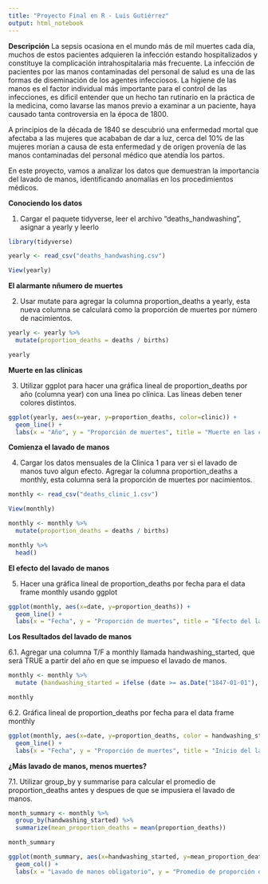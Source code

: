 ```yaml
---
title: "Proyecto Final en R - Luis Gutiérrez"
output: html_notebook
---
```


**Descripción**
La sepsis ocasiona en el mundo más de mil muertes cada día, muchos de estos pacientes 
adquieren la infección estando hospitalizados y constituye la complicación intrahospitalaria más 
frecuente. La infección de pacientes por las manos contaminadas del personal de salud es una de 
las formas de diseminación de los agentes infecciosos. La higiene de las manos es el factor individual 
más importante para el control de las infecciones, es dificil entender que un hecho tan rutinario en la
práctica de la medicina, como lavarse las manos previo a examinar a un paciente, haya causado
tanta controversia en la época de 1800.

A principios de la década de 1840 se descubrió una enfermedad mortal que afectaba a las mujeres
que acababan de dar a luz, cerca del 10% de las mujeres morían a causa de esta enfermedad y de origen provenía de las manos contaminadas del personal médico que atendía los partos. 

En este proyecto, vamos a analizar los datos que demuestran la importancia del lavado de manos,
identificando anomalías en los procedimientos médicos. 

**Conociendo los datos**

1. Cargar el paquete tidyverse, leer el archivo "deaths_handwashing", asignar a yearly y leerlo
```r
library(tidyverse)

yearly <- read_csv("deaths_handwashing.csv")

View(yearly)
```

**El alarmante nñumero de muertes**

2. Usar mutate para agregar la columna proportion_deaths a yearly, esta nueva columna se calculará 
como la proporción de muertes por número de nacimientos.

```r
yearly <- yearly %>%
  mutate(proportion_deaths = deaths / births)

yearly
```
**Muerte en las clínicas**

3. Utilizar ggplot para hacer una gráfica lineal de proportion_deaths por año (columna year) con una linea po clínica. Las líneas deben tener colores distintos. 

```r

ggplot(yearly, aes(x=year, y=proportion_deaths, color=clinic)) +
  geom_line() +
  labs(x = "Año", y = "Proporción de muertes", title = "Muerte en las clínicas", subtitle = "Proporción de muertes en la clínica 1 y clínica 2", colour = "Clinicas")

```

**Comienza el lavado de manos**

4. Cargar los datos mensuales de la Clinica 1 para ver si el lavado de manos tuvo algun efecto.
Agregar la columna proportion_deaths a monthly, esta columna será la proporción de muertes por nacimientos.

```r
monthly <- read_csv("deaths_clinic_1.csv")

View(monthly)

monthly <- monthly %>%
  mutate(proportion_deaths = deaths / births)

monthly %>%
  head()
```

**El efecto del lavado de manos**

5. Hacer una gráfica lineal de proportion_deaths por fecha para el data frame monthly usando ggplot

```r
ggplot(monthly, aes(x=date, y=proportion_deaths)) +
  geom_line() +
  labs(x = "Fecha", y = "Proporción de muertes", title = "Efecto del lavado de manos", subtitle = "Proporción de muertes a lo largo del tiempo") 
```

**Los Resultados del lavado de manos**

6.1. Agregar una columna T/F a monthly llamada handwashing_started, que será TRUE a partir del año en que se impueso el lavado de manos. 

```r
monthly <- monthly %>% 
  mutate (handwashing_started = ifelse (date >= as.Date("1847-01-01"), TRUE, FALSE))

monthly
```
6.2. Gráfica lineal de proportion_deaths por fecha para el data frame monthly
```r
ggplot(monthly, aes(x=date, y=proportion_deaths, color = handwashing_started)) +
  geom_line() +
  labs(x = "Fecha", y = "Proporción de muertes", title = "Inicio del lavado de manos", subtitle = "Proporción de muertes a lo largo del tiempo considerando el lavado de manos obligatorio", colour="LAVADO DE MANOS OBLIGATORIO") 
```
**¿Más lavado de manos, menos muertes?**

7.1. Utilizar group_by y summarise para calcular el promedio de proportion_deaths antes y despues de que se impusiera el lavado de manos. 

```r
month_summary <- monthly %>%
  group_by(handwashing_started) %>%
  summarize(mean_proportion_deaths = mean(proportion_deaths))

month_summary

ggplot(month_summary, aes(x=handwashing_started, y=mean_proportion_deaths, fill=handwashing_started)) +
  geom_col() +
  labs(x = "Lavado de manos obligatorio", y = "Promedio de proporción de muertes", title = "Promedio Mensual de muertes", subtitle = "Promedio de la proporción de muertes a lo largo del tiempo considerando desde el lavado de manos obligatorio")
```



